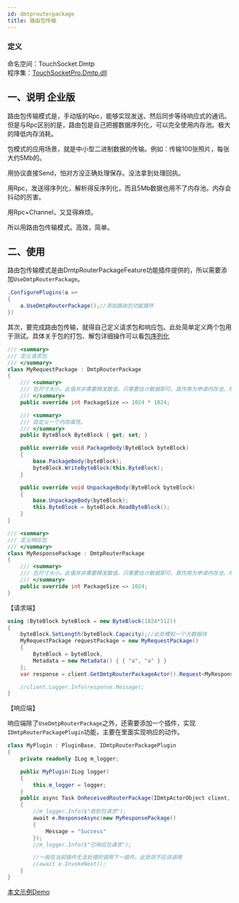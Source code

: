 ```yaml
---
id: dmtprouterpackage
title: 路由包传输
---
```



### 定义

命名空间：TouchSocket.Dmtp <br/>
程序集：[TouchSocketPro.Dmtp.dll](https://www.nuget.org/packages/TouchSocketPro.Dmtp)

## 一、说明 <Tag>企业版</Tag>

路由包传输模式是，手动版的Rpc，能够实现发送、然后同步等待响应式的通讯。但是与Rpc区别的是，路由包是自己把握数据序列化，可以完全使用内存池。极大的降低内存消耗。

包模式的应用场景，就是中小型二进制数据的传输。例如：传输100张照片，每张大约5Mb的。

用协议直接Send，怕对方没正确处理保存。没法拿到处理回执。

用Rpc，发送得序列化，解析得反序列化，而且5Mb数据也用不了内存池。内存会抖动的厉害。

用Rpc+Channel，又显得麻烦。

所以用路由包传输模式。高效，简单。

## 二、使用

路由包传输模式是由DmtpRouterPackageFeature功能插件提供的，所以需要添加`UseDmtpRouterPackage`。

```csharp
.ConfigurePlugins(a =>
{
    a.UseDmtpRouterPackage();//添加路由包功能插件
})
```

其次，要完成路由包传输，就得自己定义请求包和响应包。此处简单定义两个包用于测试。具体关于包的打包、解包详细操作可以看[包序列化](.//ipackage.mdx)

```csharp
/// <summary>
/// 定义请求包
/// </summary>
class MyRequestPackage : DmtpRouterPackage
{
    /// <summary>
    /// 包尺寸大小。此值并非需要精准数值，只需要估计数据即可。其作用为申请内存池。所以数据应当大小合适。
    /// </summary>
    public override int PackageSize => 1024 * 1024;

    /// <summary>
    /// 自定义一个内存属性。
    /// </summary>
    public ByteBlock ByteBlock { get; set; }

    public override void PackageBody(ByteBlock byteBlock)
    {
        base.PackageBody(byteBlock);
        byteBlock.WriteByteBlock(this.ByteBlock);
    }

    public override void UnpackageBody(ByteBlock byteBlock)
    {
        base.UnpackageBody(byteBlock);
        this.ByteBlock = byteBlock.ReadByteBlock();
    }
}

/// <summary>
/// 定义响应包
/// </summary>
class MyResponsePackage : DmtpRouterPackage
{
    /// <summary>
    /// 包尺寸大小。此值并非需要精准数值，只需要估计数据即可。其作用为申请内存池。所以数据应当大小合适。
    /// </summary>
    public override int PackageSize => 1024;
}
```

【请求端】

```csharp
using (ByteBlock byteBlock = new ByteBlock(1024*512))
{
    byteBlock.SetLength(byteBlock.Capacity);//此处模拟一个大数据块
    MyRequestPackage requestPackage = new MyRequestPackage()
    {
        ByteBlock = byteBlock,
        Metadata = new Metadata() { { "a", "a" } }
    };
    var response = client.GetDmtpRouterPackageActor().Request<MyResponsePackage>(requestPackage);

    //client.Logger.Info(response.Message);
}
```

【响应端】

响应端除了`UseDmtpRouterPackage`之外，还需要添加一个插件，实现`IDmtpRouterPackagePlugin`功能，主要在里面实现响应的动作。

```csharp 
class MyPlugin : PluginBase, IDmtpRouterPackagePlugin
{
    private readonly ILog m_logger;

    public MyPlugin(ILog logger)
    {
        this.m_logger = logger;
    }
    public async Task OnReceivedRouterPackage(IDmtpActorObject client, RouterPackageEventArgs e)
    {
        //m_logger.Info($"收到包请求");
        await e.ResponseAsync(new MyResponsePackage()
        {
            Message = "Success"
        });
        //m_logger.Info($"已响应包请求");

        //一般在当前插件无法处理时调用下一插件。此处则不应该调用
        //await e.InvokeNext();
    }
}
```


[本文示例Demo](https://gitee.com/RRQM_Home/TouchSocket/tree/master/examples/Dmtp/RouterPackageConsoleApp)